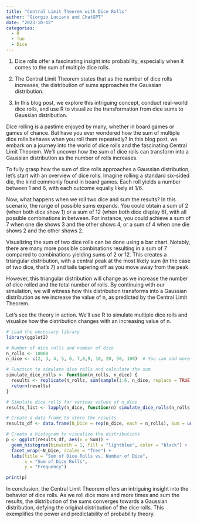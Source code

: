 ```yaml
---
title: "Central Limit Theorem with Dice Rolls"
author: "Giorgio Luciano and ChatGPT"
date: "2023-10-12"
categories: 
  - R
  - fun
  - Dice
---
```


1.  Dice rolls offer a fascinating insight into probability, especially when it comes to the sum of multiple dice rolls.

2.  The Central Limit Theorem states that as the number of dice rolls increases, the distribution of sums approaches the Gaussian distribution.

3.  In this blog post, we explore this intriguing concept, conduct real-world dice rolls, and use R to visualize the transformation from dice sums to Gaussian distribution.

Dice rolling is a pastime enjoyed by many, whether in board games or games of chance. But have you ever wondered how the sum of multiple dice rolls behaves when you roll them repeatedly? In this blog post, we embark on a journey into the world of dice rolls and the fascinating Central Limit Theorem. We'll uncover how the sum of dice rolls can transform into a Gaussian distribution as the number of rolls increases.

To fully grasp how the sum of dice rolls approaches a Gaussian distribution, let's start with an overview of dice rolls. Imagine rolling a standard six-sided die, the kind commonly found in board games. Each roll yields a number between 1 and 6, with each outcome equally likely at 1/6.

Now, what happens when we roll two dice and sum the results? In this scenario, the range of possible sums expands. You could obtain a sum of 2 (when both dice show 1) or a sum of 12 (when both dice display 6), with all possible combinations in between. For instance, you could achieve a sum of 7 when one die shows 3 and the other shows 4, or a sum of 4 when one die shows 2 and the other shows 2.

Visualizing the sum of two dice rolls can be done using a bar chart. Notably, there are many more possible combinations resulting in a sum of 7 compared to combinations yielding sums of 2 or 12. This creates a triangular distribution, with a central peak at the most likely sum (in the case of two dice, that's 7) and tails tapering off as you move away from the peak.

However, this triangular distribution will change as we increase the number of dice rolled and the total number of rolls. By continuing with our simulation, we will witness how this distribution transforms into a Gaussian distribution as we increase the value of n, as predicted by the Central Limit Theorem.

Let's see the theory in action. We'll use R to simulate multiple dice rolls and visualize how the distribution changes with an increasing value of n.

```r
# Load the necessary library
library(ggplot2)

# Number of dice rolls and number of dice
n_rolls <- 10000
n_dice <- c(2, 3, 4, 5, 6, 7,8,9, 10, 20, 50, 100)  # You can add more values

# Function to simulate dice rolls and calculate the sum
simulate_dice_rolls <- function(n_rolls, n_dice) {
  results <- replicate(n_rolls, sum(sample(1:6, n_dice, replace = TRUE)))
  return(results)
}

# Simulate dice rolls for various values of n_dice
results_list <- lapply(n_dice, function(n) simulate_dice_rolls(n_rolls, n))

# Create a data frame to store the results
results_df <- data.frame(N_Dice = rep(n_dice, each = n_rolls), Sum = unlist(results_list))

# Create a histogram to visualize the distributions
p <- ggplot(results_df, aes(x = Sum)) +
  geom_histogram(binwidth = 1, fill = "lightblue", color = "black") +
  facet_wrap(~N_Dice, scales = "free") +
  labs(title = "Sum of Dice Rolls vs. Number of Dice",
       x = "Sum of Dice Rolls",
       y = "Frequency")

print(p)

```

In conclusion, the Central Limit Theorem offers an intriguing insight into the behavior of dice rolls. As we roll dice more and more times and sum the results, the distribution of the sums converges towards a Gaussian distribution, defying the original distribution of the dice rolls. This exemplifies the power and predictability of probability theory.
